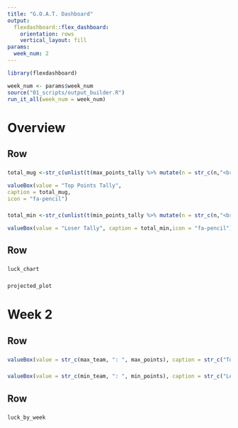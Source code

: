 ```yaml
---
title: "G.O.A.T. Dashboard"
output: 
  flexdashboard::flex_dashboard:
    orientation: rows
    vertical_layout: fill
params: 
  week_num: 2
---
```


```r
library(flexdashboard)

week_num <- params$week_num
source("01_scripts/output_builder.R")
run_it_all(week_num = week_num)
```

Overview
===============================

Row {data-height=50}
-------------------------------------

### 

```r
total_mug <-str_c(unlist(t(max_points_tally %>% mutate(n = str_c(n,"<br>")))),collapse = " ")
```


```r
valueBox(value = "Top Points Tally",
caption = total_mug,
icon = "fa-pencil")

```

###

```r
total_min <-str_c(unlist(t(min_points_tally %>% mutate(n = str_c(n,"<br>")))),collapse = " ")
```


```r
valueBox(value = "Loser Tally", caption = total_min,icon = "fa-pencil")

```

Row {data-height=350}
-------------------------------------
   
### 

```r
luck_chart
```   
    
### 

```r
projected_plot
```

Week 2
===============================

Row {data-height=50}
-------------------------------------

### 

```r
valueBox(value = str_c(max_team, ": ", max_points), caption = str_c("Top points award for week ", week_num), icon = "fa-pencil")
```

### 

```r
valueBox(value = str_c(min_team, ": ", min_points), caption = str_c("Least points award for week ", week_num), icon = "fa-pencil")
```

Row {data-height=350}
-------------------------------------

### 

```r
luck_by_week
```


